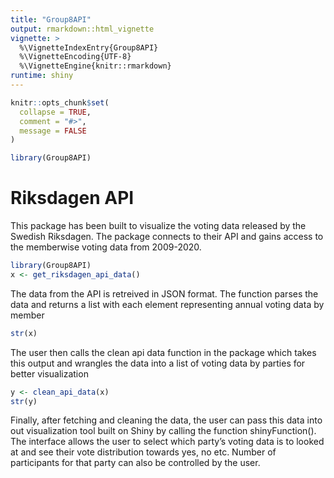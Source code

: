 ```yaml
---
title: "Group8API"
output: rmarkdown::html_vignette
vignette: >
  %\VignetteIndexEntry{Group8API}
  %\VignetteEncoding{UTF-8}
  %\VignetteEngine{knitr::rmarkdown}
runtime: shiny
---
```


```r
knitr::opts_chunk$set(
  collapse = TRUE,
  comment = "#>",
  message = FALSE
)
```

```r
library(Group8API)
```

# Riksdagen API

This package has been built to visualize the voting data released by the Swedish Riksdagen. The package connects to their API and gains access to the memberwise voting data from 2009-2020.

```r
library(Group8API)
x <- get_riksdagen_api_data()
```

The data from the API is retreived in JSON format. The function parses the data and returns a list with each element representing annual voting data by member

```r
str(x)
```

The user then calls the clean api data function in the package which takes this output and wrangles the data into a list of voting data by parties for better visualization

```r
y <- clean_api_data(x)
str(y)
```

Finally, after fetching and cleaning the data, the user can pass this data into out visualization tool built on Shiny by calling the function shinyFunction(). The interface allows the user to select which party's voting data is to looked at and see their vote distribution towards yes, no etc. Number of participants for that party can also be controlled by the user. 
